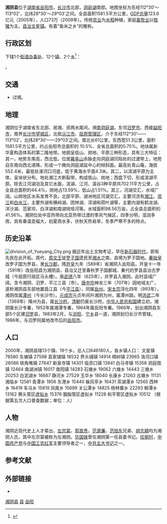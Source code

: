 {{coord|28|3|0.84|N|112|30|15|E|scale:2000|display=title}}
{{Infobox China County
|county  = 湘阴县
|officerTitle= 县委书记
|officer=黎作凤
|officerTitle2= 县长
|officer2= 尹培国
|map =
|map size =
|customimage=
{{Image label begin|image=County-level_divsions_of_Hunan.png|width={{{width|280}}}|float={{{float|none}}}}}
{{Image label|x=0.68|y=0.23|scale={{{width|280}}}|text=湘阴县}}
{{Image label|x=0.75|y=0.28|scale={{{width|280}}}|text=[[File:Red_pog.svg|6px]]}}
{{Image label end}}
<center>湘阴的地理位置</center>
|Pinyin   = Xiangyin
|Belong = [[湖南省|湖南省]][[岳阳市|岳阳市]]
|Types= [[县|县]]
|admincode = 430624
|seat = [[文星镇_(湘阴县)|文星镇]]
|town= 12
|township= 7
|dialect=[[湘语|湘语]][[湘阴话|湘阴方言]]
|area = 1535[[平方公里|km²]] <ref>[http://www.yygt.gov.cn/A/?C-1-2789.Html 湘阴县土地利用总体规划]{{dead link|date=2018年3月 |bot=InternetArchiveBot |fix-attempted=yes }}</ref>
|area water = 44km²
|L river=[[湘江|湘江]]
|climate=[[亚热带季风气候|亚热带季风气候]]
|census yr = 2010
|pop = 681075 <ref>岳阳市2010年第六次全国人口普查主要数据公报 </ref>
|density = 442/km²
|GDP=123.6亿元
|postcode = 410500
|areacode= 0730
|carlicense= 湘F
|tree= [[杜英|杜英]]
|flower=[[栀子花|栀子花]]
|web=http://www.xiangyin.gov.cn
}}

'''湘阴县'''位于[[湖南省|湖南省]][[岳阳市|岳阳市]]，[[长沙市|长沙市]]北部，[[洞庭湖|洞庭湖]]南部。地图坐标为东经112°30′～113°02'，北纬28°30'～29°03'之间。全县面积1581.5平方公里，[[国内生产总值|GDP总量]]123.6亿元（2005年），人口73万（2009年）。传统[[农业|农业]]为[[水稻|水稻]]种植，家庭[[畜牧业|畜牧业]]以[[家猪|牲猪]]为主。[[县治|县治]][[文星镇_(湘阴县)|文星镇]]。有着“鱼米之乡”的雅称。

== 行政区划 ==
{{PAGENAMEBASE}}下辖1个[[街道办事处|街道办事处]]、12个[[行政建制镇|镇]]、2个[[乡_(中华人民共和国)|乡]]<ref>{{PRC admin/ref sgc|43/06/24}}</ref>：

{{PRC admin/children|43/06/24}}。

== 交通 ==
* {{中国国道名|240}}过境。

==地理==

湘阴位于湖南省东北部、居湘、资两水尾间，濒[[南洞庭湖|南洞庭湖]]。东邻[[汨罗市|汨罗市]]、西接[[益阳市|益阳市]]，南界[[长沙市|长沙市]][[望城区|望城区]]，北抵[[沅江市|沅江市]]、[[屈原管理区|屈原管理区]]，介于东经112°30′——113°02′，北纬28°30′——29°03′之间。南北长61公里，东西宽51.3公里，面积1581.5平方公里，约占岳阳市总面积的 10.5%、全省总面积的0.75%。地块属新华夏构造体系的第二隆地带。地貌呈低山、岗地、平原三种形态，具有三大特征：其一，地势东南高，西北低。位居[[幕阜山|幕阜山]]余脉走向洞庭湖凹陷处的过渡带上，地势自东南向西北递降，形成一个微向洞庭湖盆中心的倾斜面。最高处青山庵，海拔552.4米，最低处濠河口河底，低于黄海水平面4.3米。其二，以滨湖平原为主体，呈块状分布。地处湘江大断裂带，构成低山、岗地；西盘下切，形成滨湖平原。除去江河湖泊及其它水面，滨湖、江河、溪谷3种平原共702.11平方公里，占全县总面积的44.4%，岗地占13.59%，低山占1.51%。其三，河湖交汇，水域广阔。山岗地区水系发育不良，北部平原、湖洲地区河湖交汇。主要河流有[[湘江|湘江]]、[[资江|资江]]和[[白水江|白水江]]，主要外湖有横岭湖、团林湖、淳湖和荷叶湖等，主要内湖有鹤龙湖、洋沙湖、范家坝、白洋湖和南湖垸哑河等。水域面积98.56万亩，占全县总面积的41.56%。湘阴位处中亚热带向北亚热带过渡的季风气候区，四季分明，湿润多雨，具有春温变幅大，初夏雨水多，伏秋天热易旱，冬季严寒不多的特点。

==历史沿革==
[[File:division_of_Yueyang_City.png|thumb]]
据近年出土文物考证，早在[[新石器时代|新石器时代]]，即有先民在此开拓。周代，[[周文王|周文王]]徙[[罗子国|罗子国]]遗民至[[湘水|湘水]]之南，县境为罗子国地。[[秦始皇|秦始皇]]改罗子国为罗县，隶[[长沙郡|长沙郡]]。隋[[开皇|开皇]]九年（589年）省湘阴入岳阳县。开皇十一年（591年）改岳阳县为湘阴县，县治又迁至春秋罗子国都城、秦代的罗县县治古罗城（今屈原行政区马头槽）。唐[[武德|武德]]八年（625年），并罗县入湘阴。此时县域广阔，含今湘阴、汨罗、平江三县（市）。[[唐中宗|唐中宗]]神龙三年（707年）因地域太广，遂析湘阴县东部地置昌江县（今[[平江县|平江县]]），同属[[岳州|岳州]]。[[宋太宗|宋太宗]]淳化四年（993年），湘阴改属[[潭州|潭州]]（今长沙市）。[[元成宗|元成宗]]元贞年间升湘阴为州，属潭州路。明[[洪武|洪武]]二年（1369年）降州为县，属[[长沙府|长沙府]]。[[清朝|清朝]]仍属长沙府。[[中华人民共和国|中华人民共和国]]建立初，湘阴属长沙专署，1952年属湘潭专署，1964年属岳阳专署。1966年，划出湘阴县东部5个区建[[汨罗|汨罗]]县，1983年2月，与[[浏阳|浏阳]]、[[宁乡|宁乡]]县一道，湘阴划归长沙市管辖。1986年，与汨罗同属地改市后的[[岳阳市|岳阳市]]。

==人口==
2000年，湘阴县辖13个镇、19个乡。总人口646180人，各乡镇人口： 文星镇 78580 东塘镇 27598 袁家铺镇 18532 界头铺镇 14914 樟树镇 23965 浩河口镇 26086 铁角嘴镇 27647 新泉寺镇 14301 临资口镇 13841 白马寺镇  15358 洞庭围镇 12464 南湖洲镇 16017 南阳镇 14283 石塘乡 19062 六塘乡 14443 三塘乡 20253 白泥湖乡 16667 静河乡 27529 玉华乡 18040 长康乡 21263 古塘乡 11131 湘临乡 12581 青潭乡 1856 东港乡  15440 躲风亭乡 16431 茶湖潭乡 12565 西林乡 16419 车马乡 15819 风南乡 15699 关公潭乡 14825 杨林寨乡 22293 柳潭乡 13162 赛头管区[[虚拟乡|虚拟乡]] 15376 胭脂管区虚拟乡 11228 和平管区虚拟乡 10512 （根据第五次人口普查数据；单位：人）

==人物==
湘阴近现代史上人才辈出，[[左宗棠|左宗棠]]，[[郭嵩焘|郭嵩焘]]，[[范源濂|范源濂]]、[[范旭东|范旭东]]兄弟、[[胡志颖|胡志穎]]均为湘阴人氏，其中左宗棠被称为左湘阴。[[华国锋|华国锋]]曾任湘阴第一任县委书记。[[任弼时|任弼时]]，[[中国共产党|中国共产党]]与[[中国工农红军|中国工农红军]]主要领导者之一，[[中共五大书记|中共五大书记]]之一。

== 参考文献 ==
{{reflist}}

== 外部链接 ==
* {{Official website|http://www.xiangyin.gov.cn/|name=湘阴县人民政府}}

{{湘阴县行政区划}}
{{岳阳市行政区划}}
{{湖南行政区划}}

[[Category:湘阴县|]]
[[Category:岳阳区县市|县]]
[[Category:湖南省县份|岳阳]]